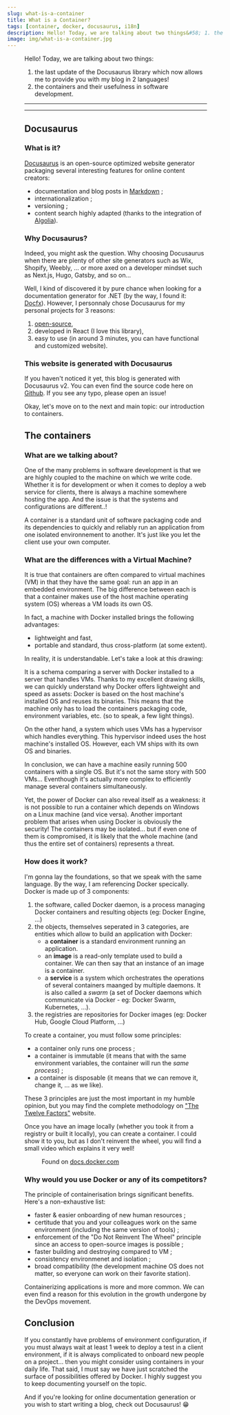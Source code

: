 ```yaml
---
slug: what-is-a-container
title: What is a Container?
tags: [container, docker, docusaurus, i18n]
description: Hello! Today, we are talking about two things&#58; 1. the last update of the Docusaurus library which now allows m..
image: img/what-is-a-container.jpg
---
```


<a href="/blog/what-is-a-container">
  <Figure data={{src:'/img/what-is-a-container.jpg', alt: 'What is a Container', type:'image'}} />
</a>

Hello! Today, we are talking about two things:
1. the last update of the Docusaurus library which now allows me to provide you with my blog in 2 languages!
2. the containers and their usefulness in software development.

<!--truncate-->

<SEO
  uri='blog/what-is-a-container'
  image='img/what-is-a-container.jpg'
  type='article'
/>

___

<Reminder />

___

## Docusaurus

### What is it?
[Docusaurus](https://docusaurus.io) is an open-source optimized website generator packaging several interesting features for online content creators:
- documentation and blog posts in [Markdown](https://www.markdownguide.org/getting-started/) ;
- internationalization ;
- versioning ;
- content search highly adapted (thanks to the integration of [Algolia](https://www.algolia.com/)).

### Why Docusaurus?
Indeed, you might ask the question. Why choosing Docusaurus when there are plenty of other site generators such as Wix, Shopify, Weebly, ... or more axed on a developer mindset such as Next.js, Hugo, Gatsby, and so on...

Well, I kind of discovered it by pure chance when looking for a documentation generator for .NET (by the way, I found it: [Docfx](https://dotnet.github.io/docfx/)).
However, I personnaly chose Docusaurus for my personal projects for 3 reasons:
1. [open-source](https://github.com/facebook/docusaurus),
2. developed in React (I love this library),
3. easy to use (in around 3 minutes, you can have functional and customized website).

### This website is generated with Docusaurus
If you haven't noticed it yet, this blog is generated with Docusaurus v2. You can even find the source code here on [Github](https://github.com/hunteroi/tinaeldevresse.eu).
If you see any typo, please open an issue!

Okay, let's move on to the next and main topic: our introduction to containers.

## The containers

### What are we talking about?
One of the many problems in software development is that we are highly coupled to the machine on which we write code.
Whether it is for development or when it comes to deploy a web service for clients, there is always a machine somewhere hosting the app.
And the issue is that the systems and configurations are different..!

<Figure data={{src: "/img/it-works-on-my-machine.jpg", alt: "It Works On My Machine - meme", type: "image" }}></Figure>

A container is a standard unit of software packaging code and its dependencies to quickly and reliably run an application from one isolated environnement to another.
It's just like you let the client use your own computer.

### What are the differences with a Virtual Machine?
It is true that containers are often compared to virtual machines (VM) in that they have the same goal: run an app in an embedded environment.
The big difference between each is that a container makes use of the host machine operating system (OS) whereas a VM loads its own OS.

In fact, a machine with Docker installed brings the following advantages:
- lightweight and fast,
- portable and standard, thus cross-platform (at some extent).

In reality, it is understandable. Let's take a look at this drawing:

<Figure data={{ src: "/img/container_against_VM.png", alt: "Container VS Virtual Machine", type: "image" }}></Figure>

It is a schema comparing a server with Docker installed to a server that handles VMs.
Thanks to my excellent drawing skills, we can quickly understand why Docker offers lightweight and speed as assets: Docker is based on the host machine's installed OS and reuses its binaries.
This means that the machine only has to load the containers packaging code, environment variables, etc. (so to speak, a few light things).

On the other hand, a system which uses VMs has a hypervisor which handles everything. This hypervisor indeed uses the host machine's installed OS.
However, each VM ships with its own OS and binaries.

In conclusion, we can have a machine easily running 500 containers with a single OS. But it's not the same story with 500 VMs... 
Eventhough it's actually more complex to efficiently manage several containers simultaneously.

Yet, the power of Docker can also reveal itself as a weakness: it is not possible to run a container which depends on Windows on a Linux machine (and vice versa).
Another important problem that arises when using Docker is obviously the security!
The containers may be isolated... but if even one of them is compromised, it is likely that the whole machine (and thus the entire set of containers) represents a threat.

### How does it work?
I'm gonna lay the foundations, so that we speak with the same language. By the way, I am referencing Docker specically.
Docker is made up of 3 components:
1. the software, called Docker daemon, is a process managing Docker containers and resulting objects (eg: Docker Engine, ...)
2. the objects, themselves seperated in 3 categories, are entities which allow to build an application with Docker:
    - a **container** is a standard environment running an application.
    - an **image** is a read-only template used to build a container. We can then say that an instance of an image is a container.
    - a **service** is a system which orchestrates the operations of several containers maanged by multiple daemons. It is also called a _swarm_ (a set of Docker daemons which communicate via Docker - eg: Docker Swarm, Kubernetes, ...).
3. the registries are repositories for Docker images (eg: Docker Hub, Google Cloud Platform, ...)

To create a container, you must follow some principles:
- a container only runs one process ;
- a container is immutable (it means that with the same environment variables, the container will run the _same process_) ;
- a container is disposable (it means that we can remove it, change it, ... as we like).

These 3 principles are just the most important in my humble opinion, but you may find the complete methodology on ["The Twelve Factors"](https://12factor.net/) website.

Once you have an image locally (whether you took it from a registry or built it locally), you can create a container. I could show it to you, but as I don't reinvent the wheel, you will find a small video which explains it very well!

<Figure data={{ align: "center", type: "html", width: "560", height: "315", src: "https://www.youtube.com/embed/iqqDU2crIEQ", title: "YouTube video player of Docker tutorial", allow: "accelerometer; autoplay; clipboard-write; encrypted-media; gyroscope; picture-in-picture", allowFullScreen: true }}>
  Found on <a href="https://docs.docker.com/get-started">docs.docker.com</a>
</Figure>

### Why would you use Docker or any of its competitors?
The principle of containerisation brings significant benefits. Here's a non-exhaustive list:
- faster & easier onboarding of new human resources ;
- certitude that you and your colleagues work on the same environment (including the same version of tools) ;
- enforcement of the "Do Not Reinvent The Wheel" principle since an access to open-source images is possible ;
- faster building and destroying compared to VM ;
- consistency environmenet and isolation ;
- broad compatibility (the development machine OS does not matter, so everyone can work on their favorite station).

Containerizing applications is more and more common. We can even find a reason for this evolution in the growth undergone by the DevOps movement.

## Conclusion
If you constantly have problems of environment configuration, if you must always wait at least 1 week to deploy a test in a client environment, if it is always complicated to onboard new people on a project... then you might consider using containers in your daily life.
That said, I must say we have just scratched the surface of possibilities offered by Docker. I highly suggest you to keep documenting yourself on the topic.

And if you're looking for online documentation generation or you wish to start writing a blog, check out Docusaurus! 😁

<Newsletter url={MAILCHIMP_URL} />
